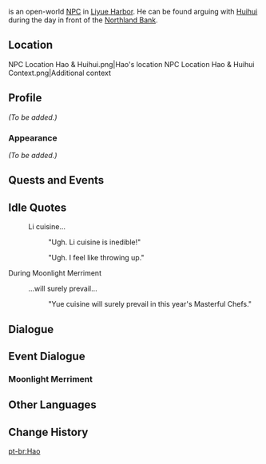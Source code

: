 {{Meta
<!-- REMOVE THIS TEMPLATE AFTER ADDING MISSING INFO -->
|missing_NPC_profile  = yes
}}
{{About|the NPC at [[Liyue Harbor]]|the NPC at [[The Chasm (Subregion)|The Chasm]]|Hao (The Chasm)}}
{{Character Infobox
|name             = Hao
|image            = NPC Hao.png
|type             = Open-World NPC
|region           = Liyue
|location         = Liyue
}}
{{Lang|'''Hao'''|zh=浩仔|zh_rm=Hàozǐ}} is an open-world [[NPC]] in [[Liyue Harbor]]. He can be found arguing with [[Huihui]] during the day in front of the [[Northland Bank]].

==Location==
<gallery>
NPC Location Hao & Huihui.png|Hao's location
NPC Location Hao & Huihui Context.png|Additional context
</gallery>

==Profile==
<!--detailed story/lore information goes here-->
''(To be added.)''

===Appearance===
''(To be added.)''

==Quests and Events==
{{Quests and Events}}

==Idle Quotes==
{{Dialogue Start}}
:{{DIcon|Idle}} Li cuisine...
::{{A|VO Hao 01.ogg}} "Ugh. Li cuisine is inedible!"
::{{A|VO Hao 02.ogg}} "Ugh. I feel like throwing up."
{{Dialogue End}}

;During Moonlight Merriment
{{Dialogue Start}}
:{{DIcon|Idle}} ...will surely prevail...
::{{A|VO Hao Moonlight Merriment 01.ogg}} "Yue cuisine will surely prevail in this year's Masterful Chefs."
{{Dialogue End}}

==Dialogue==
{{Transclude|Huihui|Dialogue}}

==Event Dialogue==
===Moonlight Merriment===
{{Transclude|Huihui|Moonlight Merriment}}

==Other Languages==
{{Other Languages|default_hidden = 1
|en      = Hao
|zhs     = 浩仔
|zhs_rm  = Hàozǐ
|zht     = 浩仔
|zht_rm  = Hàozǐ
|ja      = 浩
|ja_rm   = Kou
|ko      = 호재
|es      = Hao
|fr      = Hao
|ru      = Хао
|th      = Hao
|vi      = Hao
|de      = Hao
|id      = Hao
|pt      = Hao
|tr      = Hao
|it      = Hao
}}

==Change History==
{{Change History|1.0}}

[[pt-br:Hao]]